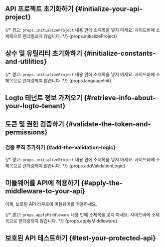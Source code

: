 

<BeforeYouStart framework={props.framework} />

<PermissionModelsOverview />

<QuickPreparationSteps />

## API 프로젝트 초기화하기 \{#initialize-your-api-project}

{/* 경고: `props.initializeProject` 내용 안에 소제목을 넣지 마세요. 사이드바에 소제목으로 렌더링되지 않습니다. */}
{props.initializeProject}

## 상수 및 유틸리티 초기화하기 \{#initialize-constants-and-utilities}

<InitConstsAndUtils />

{/* 경고: `props.initializeProject` 내용 안에 소제목을 넣지 마세요. 사이드바에 소제목으로 렌더링되지 않습니다. */}
{props.languageInit}

## Logto 테넌트 정보 가져오기 \{#retrieve-info-about-your-logto-tenant}

<RetrieveInfoAboutLogtoTenant />

## 토큰 및 권한 검증하기 \{#validate-the-token-and-permissions}

<ValidateTokenAndPermissions />

### 검증 로직 추가하기 \{#add-the-validation-logic}

{/* 경고: `props.initializeProject` 내용 안에 소제목을 넣지 마세요. 사이드바에 소제목으로 렌더링되지 않습니다. */}
{props.addValidationLogic}

## 미들웨어를 API에 적용하기 \{#apply-the-middleware-to-your-api}

이제, 보호된 API 라우트에 미들웨어를 적용하세요.

{/* 경고: `props.applyMiddleware` 내용 안에 소제목을 넣지 마세요. 사이드바에 소제목으로 렌더링되지 않습니다. */}
{props.applyMiddleware}

## 보호된 API 테스트하기 \{#test-your-protected-api}

<TestYourImplementation />

<FurtherReading />

